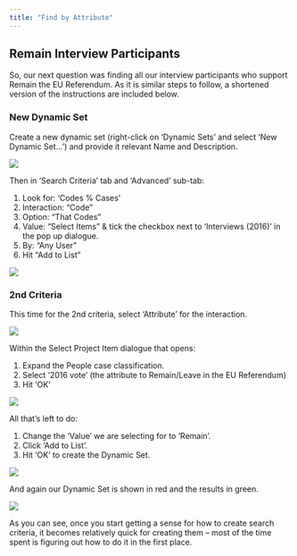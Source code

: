 ```yaml
---
title: "Find by Attribute"
---
```


## Remain Interview Participants

So, our next question was finding all our interview participants who support Remain the EU Referendum. As it is similar steps to follow, a shortened version of the instructions are included below.

### New Dynamic Set

::: instructions

Create a new dynamic set (right-click on 'Dynamic Sets' and select 'New Dynamic Set...') and provide it relevant Name and Description.

![](../images/dynamic-b-info.png)

:::

Then in 'Search Criteria' tab and 'Advanced' sub-tab:

::: instructions

1. Look for: 'Codes % Cases'
2. Interaction: "Code"
3. Option: "That Codes"
4. Value: "Select Items" & tick the checkbox next to 'Interviews (2016)' in the pop up dialogue.
5. By: "Any User"
6. Hit "Add to List"

![](../images/dnyamic-set-b-c1.png)

:::

### 2nd Criteria

::: instructions

This time for the 2nd criteria, select 'Attribute' for the interaction.

![](../images/dynamic-set-b-interaction.png)

:::

Within the Select Project Item dialogue that opens:

::: instructions

1. Expand the People case classification.
2. Select '2016 vote' (the attribute to Remain/Leave in the EU Referendum)
3. Hit 'OK'

![](../images/dynamic-set-b-attrib.png)

::: 

All that's left to do:

::: instructions

1. Change the 'Value' we are selecting for to 'Remain'.
2. Click 'Add to List'.
3. Hit 'OK' to create the Dynamic Set.

![](../images/dynamic-set-b-remain.png)

:::

And again our Dynamic Set is shown in red and the results in green.

![](../images/dynamic-set-b-done.png)

As you can see, once you start getting a sense for how to create search criteria, it becomes relatively quick for creating them -- most of the time spent is figuring out how to do it in the first place.

